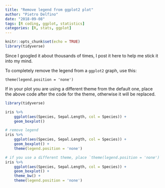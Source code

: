 ```yaml
---
title: "Remove legend from ggplot2 plot"
author: "Pietro Delfino"
date: "2018-09-08"
tags: [R coding, ggplot, statistics]
categories: [R, stats, ggplot]
---
```


```r
knitr::opts_chunk$set(echo = TRUE)
library(tidyverse)
```

Since I googled it about thousands of times, I post it here to help me stick it into my mind.

To completely remove the legend from a `ggplot2` graph, use this:

`theme(legend.position = 'none')`

If in your plot you are using a different theme from the default one, place the above code after the code for the theme, otherwise it will be replaced.

```r
library(tidyverse)

iris %>%
    ggplot(aes(Species, Sepal.Length, col = Species)) + 
    geom_boxplot()

# remove legend
iris %>%
    ggplot(aes(Species, Sepal.Length, col = Species)) + 
    geom_boxplot() +
    theme(legend.position = 'none')

# if you use a different theme, place `theme(legend.position = 'none')` after the selected theme
iris %>%
    ggplot(aes(Species, Sepal.Length, col = Species)) + 
    geom_boxplot() +
    theme_bw() +
    theme(legend.position = 'none')
```


